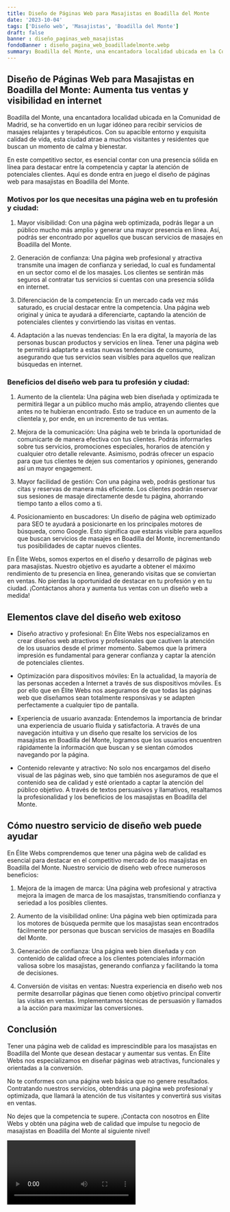 ```yaml
---
title: Diseño de Páginas Web para Masajistas en Boadilla del Monte
date: '2023-10-04'
tags: ['Diseño web', 'Masajistas', 'Boadilla del Monte']
draft: false
banner : diseño_paginas_web_masajistas
fondoBanner : diseño_pagina_web_boadilladelmonte.webp
summary: Boadilla del Monte, una encantadora localidad ubicada en la Comunidad de Madrid, se ha convertido en un lugar idóneo para recibir servicios de masajes relajantes y terapéuticos. Con su apacible entorno y exquisita calidad de vida, esta ciudad atrae a muchos visitantes y residentes que buscan un momento de calma y bienestar. 
---
```


## Diseño de Páginas Web para Masajistas en Boadilla del Monte: Aumenta tus ventas y visibilidad en internet

Boadilla del Monte, una encantadora localidad ubicada en la Comunidad de Madrid, se ha convertido en un lugar idóneo para recibir servicios de masajes relajantes y terapéuticos. Con su apacible entorno y exquisita calidad de vida, esta ciudad atrae a muchos visitantes y residentes que buscan un momento de calma y bienestar. 

En este competitivo sector, es esencial contar con una presencia sólida en línea para destacar entre la competencia y captar la atención de potenciales clientes. Aquí es donde entra en juego el diseño de páginas web para masajistas en Boadilla del Monte. 

### Motivos por los que necesitas una página web en tu profesión y ciudad:

1. Mayor visibilidad: Con una página web optimizada, podrás llegar a un público mucho más amplio y generar una mayor presencia en línea. Así, podrás ser encontrado por aquellos que buscan servicios de masajes en Boadilla del Monte.

2. Generación de confianza: Una página web profesional y atractiva transmite una imagen de confianza y seriedad, lo cual es fundamental en un sector como el de los masajes. Los clientes se sentirán más seguros al contratar tus servicios si cuentas con una presencia sólida en internet.

3. Diferenciación de la competencia: En un mercado cada vez más saturado, es crucial destacar entre la competencia. Una página web original y única te ayudará a diferenciarte, captando la atención de potenciales clientes y convirtiendo las visitas en ventas.

4. Adaptación a las nuevas tendencias: En la era digital, la mayoría de las personas buscan productos y servicios en línea. Tener una página web te permitirá adaptarte a estas nuevas tendencias de consumo, asegurando que tus servicios sean visibles para aquellos que realizan búsquedas en internet.

### Beneficios del diseño web para tu profesión y ciudad:

1. Aumento de la clientela: Una página web bien diseñada y optimizada te permitirá llegar a un público mucho más amplio, atrayendo clientes que antes no te hubieran encontrado. Esto se traduce en un aumento de la clientela y, por ende, en un incremento de tus ventas.

2. Mejora de la comunicación: Una página web te brinda la oportunidad de comunicarte de manera efectiva con tus clientes. Podrás informarles sobre tus servicios, promociones especiales, horarios de atención y cualquier otro detalle relevante. Asimismo, podrás ofrecer un espacio para que tus clientes te dejen sus comentarios y opiniones, generando así un mayor engagement.

3. Mayor facilidad de gestión: Con una página web, podrás gestionar tus citas y reservas de manera más eficiente. Los clientes podrán reservar sus sesiones de masaje directamente desde tu página, ahorrando tiempo tanto a ellos como a ti.

4. Posicionamiento en buscadores: Un diseño de página web optimizado para SEO te ayudará a posicionarte en los principales motores de búsqueda, como Google. Esto significa que estarás visible para aquellos que buscan servicios de masajes en Boadilla del Monte, incrementando tus posibilidades de captar nuevos clientes.

En Élite Webs, somos expertos en el diseño y desarrollo de páginas web para masajistas. Nuestro objetivo es ayudarte a obtener el máximo rendimiento de tu presencia en línea, generando visitas que se conviertan en ventas. No pierdas la oportunidad de destacar en tu profesión y en tu ciudad. ¡Contáctanos ahora y aumenta tus ventas con un diseño web a medida!

<GifSeo />

<Cta />

## Elementos clave del diseño web exitoso

- Diseño atractivo y profesional: En Élite Webs nos especializamos en crear diseños web atractivos y profesionales que cautiven la atención de los usuarios desde el primer momento. Sabemos que la primera impresión es fundamental para generar confianza y captar la atención de potenciales clientes.

- Optimización para dispositivos móviles: En la actualidad, la mayoría de las personas acceden a Internet a través de sus dispositivos móviles. Es por ello que en Élite Webs nos aseguramos de que todas las páginas web que diseñamos sean totalmente responsivas y se adapten perfectamente a cualquier tipo de pantalla.

- Experiencia de usuario avanzada: Entendemos la importancia de brindar una experiencia de usuario fluida y satisfactoria. A través de una navegación intuitiva y un diseño que resalte los servicios de los masajistas en Boadilla del Monte, logramos que los usuarios encuentren rápidamente la información que buscan y se sientan cómodos navegando por la página.

- Contenido relevante y atractivo: No solo nos encargamos del diseño visual de las páginas web, sino que también nos aseguramos de que el contenido sea de calidad y esté orientado a captar la atención del público objetivo. A través de textos persuasivos y llamativos, resaltamos la profesionalidad y los beneficios de los masajistas en Boadilla del Monte.

## Cómo nuestro servicio de diseño web puede ayudar

En Élite Webs comprendemos que tener una página web de calidad es esencial para destacar en el competitivo mercado de los masajistas en Boadilla del Monte. Nuestro servicio de diseño web ofrece numerosos beneficios:

1. Mejora de la imagen de marca: Una página web profesional y atractiva mejora la imagen de marca de los masajistas, transmitiendo confianza y seriedad a los posibles clientes.

2. Aumento de la visibilidad online: Una página web bien optimizada para los motores de búsqueda permite que los masajistas sean encontrados fácilmente por personas que buscan servicios de masajes en Boadilla del Monte.

3. Generación de confianza: Una página web bien diseñada y con contenido de calidad ofrece a los clientes potenciales información valiosa sobre los masajistas, generando confianza y facilitando la toma de decisiones.

4. Conversión de visitas en ventas: Nuestra experiencia en diseño web nos permite desarrollar páginas que tienen como objetivo principal convertir las visitas en ventas. Implementamos técnicas de persuasión y llamados a la acción para maximizar las conversiones.

## Conclusión

Tener una página web de calidad es imprescindible para los masajistas en Boadilla del Monte que desean destacar y aumentar sus ventas. En Élite Webs nos especializamos en diseñar páginas web atractivas, funcionales y orientadas a la conversión.

No te conformes con una página web básica que no genere resultados. Contratando nuestros servicios, obtendrás una página web profesional y optimizada, que llamará la atención de tus visitantes y convertirá sus visitas en ventas.

No dejes que la competencia te supere. ¡Contacta con nosotros en Élite Webs y obtén una página web de calidad que impulse tu negocio de masajistas en Boadilla del Monte al siguiente nivel!

<Video />

<CtaBot job='Masajistas' city='Boadilla del Monte'/>

<Gmaps query='Boadilla del Monte+españa+maps' />